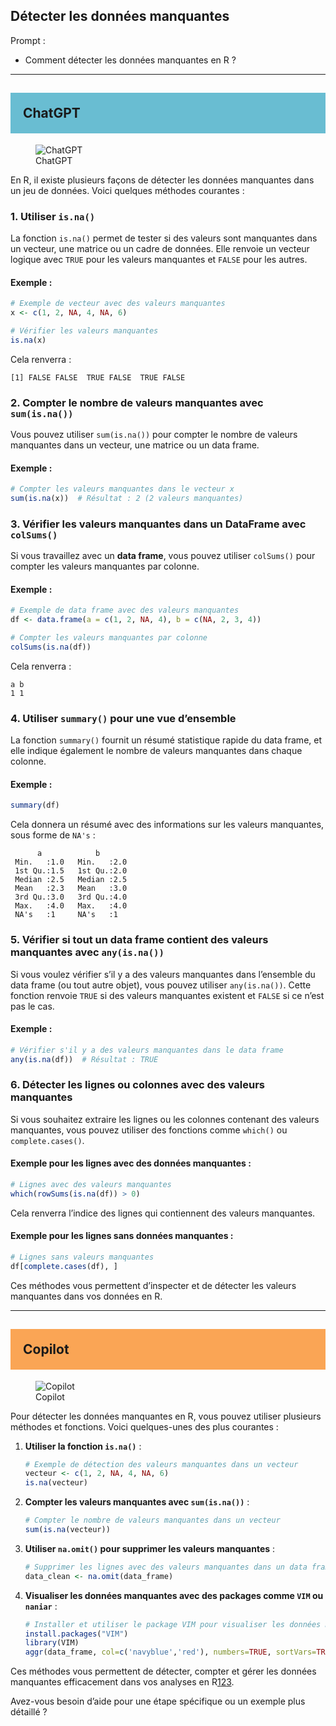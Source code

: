 ## Détecter les données manquantes

::: {.callout-note appearance="simple"}
Prompt : 

* Comment détecter les données manquantes en R ?



:::

----

## ChatGPT {style="background-color: #69bdd2; padding: 20px;"}
![ChatGPT](../img/ChatGPT.PNG)

En R, il existe plusieurs façons de détecter les données manquantes dans un jeu de données. Voici quelques méthodes courantes :

### 1. **Utiliser `is.na()`**
La fonction `is.na()` permet de tester si des valeurs sont manquantes dans un vecteur, une matrice ou un cadre de données. Elle renvoie un vecteur logique avec `TRUE` pour les valeurs manquantes et `FALSE` pour les autres.

#### Exemple :
```r
# Exemple de vecteur avec des valeurs manquantes
x <- c(1, 2, NA, 4, NA, 6)

# Vérifier les valeurs manquantes
is.na(x)
```
Cela renverra :
```
[1] FALSE FALSE  TRUE FALSE  TRUE FALSE
```

### 2. **Compter le nombre de valeurs manquantes avec `sum(is.na())`**
Vous pouvez utiliser `sum(is.na())` pour compter le nombre de valeurs manquantes dans un vecteur, une matrice ou un data frame.

#### Exemple :
```r
# Compter les valeurs manquantes dans le vecteur x
sum(is.na(x))  # Résultat : 2 (2 valeurs manquantes)
```

### 3. **Vérifier les valeurs manquantes dans un DataFrame avec `colSums()`**
Si vous travaillez avec un **data frame**, vous pouvez utiliser `colSums()` pour compter les valeurs manquantes par colonne.

#### Exemple :
```r
# Exemple de data frame avec des valeurs manquantes
df <- data.frame(a = c(1, 2, NA, 4), b = c(NA, 2, 3, 4))

# Compter les valeurs manquantes par colonne
colSums(is.na(df))
```
Cela renverra :
```
a b 
1 1
```

### 4. **Utiliser `summary()` pour une vue d'ensemble**
La fonction `summary()` fournit un résumé statistique rapide du data frame, et elle indique également le nombre de valeurs manquantes dans chaque colonne.

#### Exemple :
```r
summary(df)
```
Cela donnera un résumé avec des informations sur les valeurs manquantes, sous forme de `NA's` :
```
      a            b       
 Min.   :1.0   Min.   :2.0  
 1st Qu.:1.5   1st Qu.:2.0  
 Median :2.5   Median :2.5  
 Mean   :2.3   Mean   :3.0  
 3rd Qu.:3.0   3rd Qu.:4.0  
 Max.   :4.0   Max.   :4.0  
 NA's   :1     NA's   :1
```

### 5. **Vérifier si tout un data frame contient des valeurs manquantes avec `any(is.na())`**
Si vous voulez vérifier s'il y a des valeurs manquantes dans l'ensemble du data frame (ou tout autre objet), vous pouvez utiliser `any(is.na())`. Cette fonction renvoie `TRUE` si des valeurs manquantes existent et `FALSE` si ce n'est pas le cas.

#### Exemple :
```r
# Vérifier s'il y a des valeurs manquantes dans le data frame
any(is.na(df))  # Résultat : TRUE
```

### 6. **Détecter les lignes ou colonnes avec des valeurs manquantes**
Si vous souhaitez extraire les lignes ou les colonnes contenant des valeurs manquantes, vous pouvez utiliser des fonctions comme `which()` ou `complete.cases()`.

#### Exemple pour les lignes avec des données manquantes :
```r
# Lignes avec des valeurs manquantes
which(rowSums(is.na(df)) > 0)
```
Cela renverra l'indice des lignes qui contiennent des valeurs manquantes.

#### Exemple pour les lignes sans données manquantes :
```r
# Lignes sans valeurs manquantes
df[complete.cases(df), ]
```

Ces méthodes vous permettent d'inspecter et de détecter les valeurs manquantes dans vos données en R.

----

## Copilot {style="background-color: #faa555; padding: 20px;"}
![Copilot](../img/copilot.PNG)

Pour détecter les données manquantes en R, vous pouvez utiliser plusieurs méthodes et fonctions. Voici quelques-unes des plus courantes :

1. **Utiliser la fonction `is.na()`** :
   ```R
   # Exemple de détection des valeurs manquantes dans un vecteur
   vecteur <- c(1, 2, NA, 4, NA, 6)
   is.na(vecteur)
   ```

2. **Compter les valeurs manquantes avec `sum(is.na())`** :
   ```R
   # Compter le nombre de valeurs manquantes dans un vecteur
   sum(is.na(vecteur))
   ```

3. **Utiliser `na.omit()` pour supprimer les valeurs manquantes** :
   ```R
   # Supprimer les lignes avec des valeurs manquantes dans un data frame
   data_clean <- na.omit(data_frame)
   ```

4. **Visualiser les données manquantes avec des packages comme `VIM` ou `naniar`** :
   ```R
   # Installer et utiliser le package VIM pour visualiser les données manquantes
   install.packages("VIM")
   library(VIM)
   aggr(data_frame, col=c('navyblue','red'), numbers=TRUE, sortVars=TRUE, labels=names(data_frame), cex.axis=.7, gap=3, ylab=c("Histogramme des données manquantes","Modèle de données"))
   ```

Ces méthodes vous permettent de détecter, compter et gérer les données manquantes efficacement dans vos analyses en R[1](https://sites.google.com/site/rgraphiques/home/2--ouvrir-des-bases-de-donnees/donnees-manquantes-absentes-ou-vides-sous-r)[2](https://www.datanovia.com/en/fr/blog/comment-visualiser-les-donnees-manquantes-dans-r-a-laide-dune-heatmap/)[3](https://thinkr.fr/donnees-manquantes-causes-identification-et-imputation/).

Avez-vous besoin d'aide pour une étape spécifique ou un exemple plus détaillé ?
